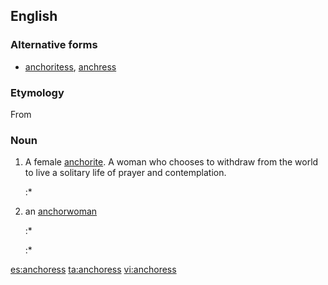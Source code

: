 ==English==

===Alternative forms===
* [[anchoritess]], [[anchress]]

===Etymology===
From {{suffix|anchor|ess}}

===Noun===
{{en-noun|anchoresses}}

# A female [[anchorite]]. A woman who chooses to withdraw from the world to live a solitary life of prayer and contemplation.
#:* {{quote-book
|year=2003
|year_published=
|edition=
|editor=
|author=Yōko Wada
|title=A Companion to Ancrene Wisse
|chapter=A Genre of Ancrene Wisse
|url=http://books.google.com.ar/books?id=aw21vOIYZRcC&pg=PA113&dq=%22anchoress%22&hl=en&sa=X&ei=TmwfT7rCL4PfgQfzqsWjDw&redir_esc=y#v=onepage&q=%22anchoress%22&f=false
|genre=
|publisher=DS Brewer
|isbn=9780859917629
|page=39
|passage=… and advises the '''anchoresses''' to take on the basic religious vows …
}}
# {{context|informal|lang=en}} an [[anchorwoman]]
#:* {{quote-web
|date= 2006-02-11
|year=
|first=James
|last=Poniewozik
|author=
|authorlink=
|title=Live from Turin—Sorry, Torino—It's NBC
|site=Time Magazine
|url=http://entertainment.time.com/2006/02/11/live_from_turinsorry_torinoits_1/
|archiveorg=
|accessdate=2012-01-25
|passage=Williams was co-hosting in place of Katie Couric, a move some have speculated was meant to deprive the possible next '''anchoress''' of the CBS Evening News the prime time exposure.
}}
#:* {{quote-web
|date= 2007-04-16
|year=
|first=Max
|last=Abelson
|author=
|authorlink=
|title=Sold! 'Money Honey,' Hubby Buy $6.5 M. East Side Townhouse
|site=New York Observer
|url=http://www.observer.com/2007/04/sold-money-honey-hubby-buy-65-m-east-side-townhouse/
|archiveorg=
|accessdate=2012-01-25
|passage=Mr. Thompson reportedly booted executives off a cross-continental Citigroup flight to be alone with the impeccably brunette '''anchoress'''.
}}

[[es:anchoress]]
[[ta:anchoress]]
[[vi:anchoress]]